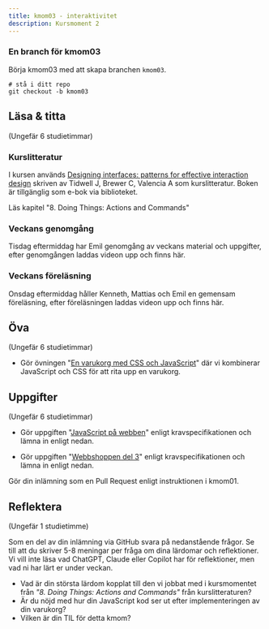 ```yaml
---
title: kmom03 - interaktivitet
description: Kursmoment 2
---
```




### En branch för kmom03

Börja kmom03 med att skapa branchen `kmom03`.

```shell
# stå i ditt repo
git checkout -b kmom03
```


## Läsa & titta

<p class="time">(Ungefär 6 studietimmar)</p>



### Kurslitteratur

I kursen används [Designing interfaces: patterns for effective interaction design](https://go.exlibris.link/zrLb9rwc) skriven av Tidwell J, Brewer C, Valencia A som kurslitteratur. Boken är tillgänglig som e-bok via biblioteket.

Läs kapitel "8. Doing Things: Actions and Commands"



### Veckans genomgång

Tisdag eftermiddag har Emil genomgång av veckans material och uppgifter, efter genomgången laddas videon upp och finns här.



### Veckans föreläsning

Onsdag eftermiddag håller Kenneth, Mattias och Emil en gemensam föreläsning, efter föreläsningen laddas videon upp och finns här.



## Öva

<p class="time">(Ungefär 6 studietimmar)</p>

* Gör övningen "[En varukorg med CSS och JavaScript](/kunskap/en_varukorg_med_css_och_javascript)" där vi kombinerar JavaScript och CSS för att rita upp en varukorg.



## Uppgifter

<p class="time">(Ungefär 6 studietimmar)</p>

* Gör uppgiften "[JavaScript på webben](/uppgifter/javascript_pa_webben)" enligt kravspecifikationen och lämna in enligt nedan.

* Gör uppgiften "[Webbshoppen del 3](/uppgifter/webbshoppen_del_3)" enligt kravspecifikationen och lämna in enligt nedan.

Gör din inlämning som en Pull Request enligt instruktionen i kmom01.



## Reflektera

<p class="time">(Ungefär 1 studietimme)</p>

Som en del av din inlämning via GitHub svara på nedanstående frågor. Se till att du skriver 5-8 meningar per fråga om dina lärdomar och reflektioner. Vi vill inte läsa vad ChatGPT, Claude eller Copilot har för reflektioner, men vad ni har lärt er under veckan.

* Vad är din största lärdom kopplat till den vi jobbat med i kursmomentet från  _"8. Doing Things: Actions and Commands"_ från kurslitteraturen?
* Är du nöjd med hur din JavaScript kod ser ut efter implementeringen av din varukorg?
* Vilken är din TIL för detta kmom?